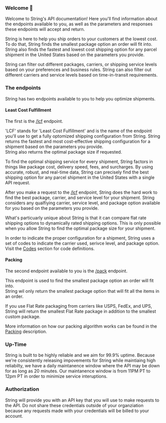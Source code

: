 ### Welcome 👋

Welcome to String's API documentation! Here you'll find information about the endpoints available to you,
as well as the parameters and responses these endpoints will accept and return. 

String is here to help you ship orders to your customers at the lowest cost.  To do that, String
finds the smallest package option an order will fit into.  String also finds the fastest and lowest cost
 shipping option for any parcel shipment in the United States based on the parameters you provide. 

String can filter out different packages, carriers, or shipping service levels based on your preferences and business rules.
String can also filter out different carriers and service levels based on time-in-transit requirements.

### The endpoints

String has two endpoints available to you to help you optimize shipments.

#### Least Cost Fulfillment

The first is the [/lcf](https://docs.meetstring.com/api-reference/least-cost-fulfillment) endpoint.

'LCF' stands for 'Least Cost Fulfillment' and is the name of the endpoint you'll use to get a fully optomized shipping configuration from String.
String returns the fastest and most cost-effective shipping configuration for a shipment based on the parameters you provide.  
String also returns the optimal package size if requested.

To find the optimal shipping service for every shipment, String factors in things like package cost, delivery speed, fees, and surcharges.
By using accurate, robust, and real-time data, String can precisely find the best shipping option for any parcel shipment in the United States with a single API request.

After you make a request to the [/lcf](https://docs.meetstring.com/api-reference/least-cost-fulfillment) endpoint,
String does the hard work to find the best package, carrier, and service level for your shipment.
String considers any qualfiying carrier, service level, and package option available for you based on the parameters you provide. 

What's particuarly unique about String is that it can compare flat rate shipping options to dynamically rated shipping options.
This is only possible when you allow String to find the optimal package size for your shipment.

In order to indicate the proper configuration for a shipment, String uses a set of codes to indicate the carrier used, serivce level, and package option. 
Visit the [Codes](./codes) section for code definitions.


#### Packing

The second endpoint available to you is the [/pack](https://docs.meetstring.com/api-reference/pack) endpoint.

This endpoint is used to find the smallest package option an order will fit into.  
String wil only return the smallest package option that will fit all the items in an order.

If you use Flat Rate packaging from carriers like USPS, FedEx, and UPS, String will return the smallest Flat Rate package in addition to the smallest custom 
package.

More information on how our packing algorithm works can be found in the [Packing](./packing) description.

### Up-Time

String is built to be highly reliable and we aim for 99.9% uptime.
Because we're consistently releasing impovements for String while maintiaing high reliabilty,
we have a daily maintanence window where the API may be down for as long as 20 minutes.
Our maintanence window is from 11PM PT to 12pm PT in order to minimize service interuptions.

### Authorization

String will provide you with an API key that you will use to make requests to the API.
Do not share these credentials outside of your organziation because any requests made with your credentials will be billed to your account.

